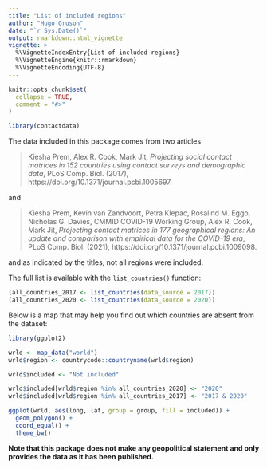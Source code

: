 ```yaml
---
title: "List of included regions"
author: "Hugo Gruson"
date: "`r Sys.Date()`"
output: rmarkdown::html_vignette
vignette: >
  %\VignetteIndexEntry{List of included regions}
  %\VignetteEngine{knitr::rmarkdown}
  %\VignetteEncoding{UTF-8}
---
```


```r
knitr::opts_chunk$set(
  collapse = TRUE,
  comment = "#>"
)
```

```r
library(contactdata)
```

The data included in this package comes from two articles

> Kiesha Prem, Alex R. Cook, Mark Jit, *Projecting social contact matrices in 
152 countries using contact surveys and demographic data*, PLoS Comp. Biol.
(2017), https://doi.org/10.1371/journal.pcbi.1005697.

and

> Kiesha Prem, Kevin van Zandvoort, Petra Klepac, Rosalind M. Eggo, Nicholas G.
Davies, CMMID COVID-19 Working Group, Alex R. Cook, Mark Jit, *Projecting
contact matrices in 177 geographical regions: An update and comparison with
empirical data for the COVID-19 era*, PLoS Comp. Biol. (2021),
https://doi.org/10.1371/journal.pcbi.1009098.

and as indicated by the titles, not all regions were included.

The full list is available with the `list_countries()` function:

```r
(all_countries_2017 <- list_countries(data_source = 2017))
(all_countries_2020 <- list_countries(data_source = 2020))
```

Below is a map that may help you find out which countries are absent from the
dataset:

```r
library(ggplot2)

wrld <- map_data("world")
wrld$region <- countrycode::countryname(wrld$region)

wrld$included <- "Not included"

wrld$included[wrld$region %in% all_countries_2020] <- "2020"
wrld$included[wrld$region %in% all_countries_2017] <- "2017 & 2020"

ggplot(wrld, aes(long, lat, group = group, fill = included)) +
  geom_polygon() +
  coord_equal() +
  theme_bw()
```

**Note that this package does not make any geopolitical statement and only 
provides the data as it has been published.**
